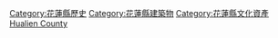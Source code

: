 [[Category:花蓮縣歷史|Category:花蓮縣歷史]]
[[Category:花蓮縣建築物|Category:花蓮縣建築物]]
[[Category:花蓮縣文化資產|Category:花蓮縣文化資產]]
[[Category:台灣各地古蹟|Hualien County]]